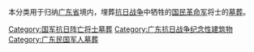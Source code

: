 本分类用于归纳[[广东省|广东省]]境内，埋葬[[抗日战争|抗日战争]]中牺牲的[[国民革命军|国民革命军]]将士的[[墓葬|墓葬]]。

[[Category:国军抗日阵亡将士墓葬|Category:国军抗日阵亡将士墓葬]]
[[Category:广东抗日战争纪念性建筑物|Category:广东抗日战争纪念性建筑物]]
[[Category:广东民国军人墓葬|Category:广东民国军人墓葬]]